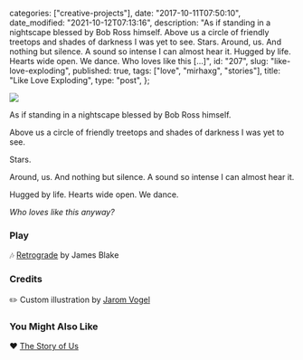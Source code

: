 
  categories: ["creative-projects"],
  date: "2017-10-11T07:50:10",
  date_modified: "2021-10-12T07:13:16",
  description:
    "As if standing in a nightscape blessed by Bob Ross himself. Above us a circle of friendly treetops and shades of darkness I was yet to see. Stars. Around, us. And nothing but silence. A sound so intense I can almost hear it. Hugged by life. Hearts wide open. We dance. Who loves like this […]",
  id: "207",
  slug: "like-love-exploding",
  published: true,
  tags: ["love", "mirhaxg", "stories"],
  title: "Like Love Exploding",
  type: "post",
};


![](/pages/posts/like-love-exploding/we_dance_jarom_vogel.jpg)

As if standing in a nightscape blessed by Bob Ross himself.

Above us a circle of friendly treetops and shades of darkness I was yet to see.

Stars.

Around, us. And nothing but silence. A sound so intense I can almost hear it.

Hugged by life. Hearts wide open. We dance.

_Who loves like this anyway?_

<PostFooter title="More">

### Play

🎶 [Retrograde](https://open.spotify.com/track/2IqjKEBiz0CdLKdkXhxw84) by James Blake

### Credits

✏️ Custom illustration by [Jarom Vogel](https://jaromvogel.com/illustration)

### You Might Also Like

❤️ [The Story of Us](/posts/the-story-of-us/)

</PostFooter>
